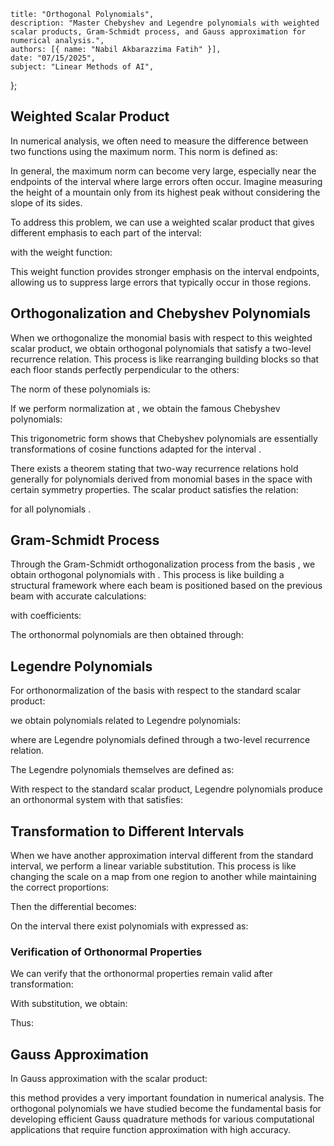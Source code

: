     title: "Orthogonal Polynomials",
    description: "Master Chebyshev and Legendre polynomials with weighted scalar products, Gram-Schmidt process, and Gauss approximation for numerical analysis.",
    authors: [{ name: "Nabil Akbarazzima Fatih" }],
    date: "07/15/2025",
    subject: "Linear Methods of AI",
};

## Weighted Scalar Product

In numerical analysis, we often need to measure the difference between two functions using the maximum norm. This norm is defined as:

<BlockMath math="\|f - g\|_\infty = \max_{x \in [-1,1]} |f(x) - g(x)|" />

In general, the maximum norm can become very large, especially near the endpoints of the interval where large errors often occur. Imagine measuring the height of a mountain only from its highest peak without considering the slope of its sides. 

To address this problem, we can use a weighted scalar product that gives different emphasis to each part of the interval:

<BlockMath math="\langle f, g \rangle_\omega = \int_{-1}^{1} f(x)g(x)\omega(x) \, dx" />

with the weight function:

<BlockMath math="\omega(x) = \frac{1}{\sqrt{1-x^2}}" />

This weight function provides stronger emphasis on the interval endpoints, allowing us to suppress large errors that typically occur in those regions.

## Orthogonalization and Chebyshev Polynomials

When we orthogonalize the monomial basis <InlineMath math="1, x, \ldots, x^n" /> with respect to this weighted scalar product, we obtain orthogonal polynomials <InlineMath math="p_k" /> that satisfy a two-level recurrence relation. This process is like rearranging building blocks so that each floor stands perfectly perpendicular to the others:

<MathContainer>
<BlockMath math="p_0(x) = 1" />
<BlockMath math="p_1(x) = x" />
<BlockMath math="p_{k+1}(x) = 4xp_k(x) - 4p_{k-1}(x), \quad k = 1, \ldots, n" />
</MathContainer>

The norm of these polynomials is:

<MathContainer>
<BlockMath math="\|p_k\|_\omega = \begin{cases}
\sqrt{\pi}, & k = 0 \\
\sqrt{\pi/2}, & k \neq 0
\end{cases}" />
<BlockMath math="p_k(1) = 2^{k-1}" />
</MathContainer>

If we perform normalization at <InlineMath math="x = 1" />, we obtain the famous Chebyshev polynomials:

<BlockMath math="T_k(x) = 2^{1-k}p_k(x) = \cos(k \arccos(x)), \quad k = 0, 1, 2, \ldots" />

This trigonometric form shows that Chebyshev polynomials are essentially transformations of cosine functions adapted for the interval <InlineMath math="[-1, 1]" />.

There exists a theorem stating that two-way recurrence relations hold generally for polynomials derived from monomial bases in the space <InlineMath math="C([-1, 1])" /> with certain symmetry properties. The scalar product satisfies the relation:

<BlockMath math="\langle p, xq \rangle = \langle xp, q \rangle" />

for all polynomials <InlineMath math="p, q \in P" />.

## Gram-Schmidt Process

Through the Gram-Schmidt orthogonalization process from the basis <InlineMath math="1, x, \ldots, x^n" />, we obtain orthogonal polynomials <InlineMath math="\tilde{p}_k" /> with <InlineMath math="k = 0, \ldots, n" />. This process is like building a structural framework where each beam is positioned based on the previous beam with accurate calculations:

<MathContainer>
<BlockMath math="\tilde{p}_0(x) = 1" />
<BlockMath math="\tilde{p}_1(x) = x - \beta_0" />
<BlockMath math="\tilde{p}_{k+1}(x) = (x - \beta_k)\tilde{p}_k(x) - \gamma_k\tilde{p}_{k-1}(x), \quad k = 1, \ldots, n" />
</MathContainer>

with coefficients:

<MathContainer>
<BlockMath math="\beta_k = \frac{\langle x\tilde{p}_k, \tilde{p}_k \rangle}{\|\tilde{p}_k\|^2}, \quad k = 0, \ldots, n" />
<BlockMath math="\gamma_k = \frac{\|\tilde{p}_k\|^2}{\|\tilde{p}_{k-1}\|^2}, \quad k = 1, \ldots, n" />
</MathContainer>

The orthonormal polynomials are then obtained through:

<BlockMath math="p_k = \|\tilde{p}_k\|^{-1}\tilde{p}_k, \quad k = 0, \ldots, n" />

## Legendre Polynomials

For orthonormalization of the basis <InlineMath math="1, x, \ldots, x^n" /> with respect to the standard scalar product:

<BlockMath math="\langle f, g \rangle = \int_{-1}^{1} f(x)g(x) \, dx" />

we obtain polynomials related to Legendre polynomials:

<BlockMath math="\varphi_k(x) = \frac{(2k-2)!}{(k-1)!^2} \sqrt{\frac{2k-1}{2^{k-1}}} L_{k-1}(x), \quad k = 1, \ldots, n+1" />

where <InlineMath math="L_k(x)" /> are Legendre polynomials defined through a two-level recurrence relation.

The Legendre polynomials themselves are defined as:

<MathContainer>
<BlockMath math="L_0(x) = 1" />
<BlockMath math="L_1(x) = x" />
<BlockMath math="L_{k+1}(x) = xL_k(x) - \frac{k^2}{4k^2-1}L_{k-1}(x), \quad k = 1, \ldots, n" />
</MathContainer>

With respect to the standard scalar product, Legendre polynomials produce an orthonormal system <InlineMath math="\varphi_i : [-1, 1] \to \mathbb{R}" /> with <InlineMath math="i = 0, \ldots, n" /> that satisfies:

<BlockMath math="\langle \varphi_i, \varphi_j \rangle_t = \delta_{ij}" />

## Transformation to Different Intervals

When we have another approximation interval <InlineMath math="[a, b]" /> different from the standard interval, we perform a linear variable substitution. This process is like changing the scale on a map from one region to another while maintaining the correct proportions:

<MathContainer>
<BlockMath math="x = a + \frac{b-a}{2}(t+1) \in [a, b]" />
<BlockMath math="t = -1 + \frac{2}{b-a}(x-a) \in [-1, 1]" />
</MathContainer>

Then the differential becomes:

<BlockMath math="dx = \frac{b-a}{2}dt" />

On the interval <InlineMath math="[a, b]" /> there exist polynomials <InlineMath math="\tilde{\varphi}_i : [a, b] \to \mathbb{R}" /> with <InlineMath math="i = 0, \ldots, n" /> expressed as:

<BlockMath math="\tilde{\varphi}_i(x) = \sqrt{\frac{2}{b-a}}\varphi_i\left(-1 + \frac{2}{b-a}(x-a)\right) = \sqrt{\frac{2}{b-a}}\varphi_i(t)" />

### Verification of Orthonormal Properties

We can verify that the orthonormal properties remain valid after transformation:

<MathContainer>
<BlockMath math="\langle \tilde{\varphi}_i, \tilde{\varphi}_j \rangle_x = \int_a^b \tilde{\varphi}_i(x)\tilde{\varphi}_j(x) \, dx" />
<BlockMath math="= \int_a^b \sqrt{\frac{2}{b-a}}\varphi_i\left(-1 + \frac{2}{b-a}(x-a)\right)" />
<BlockMath math="\times \sqrt{\frac{2}{b-a}}\varphi_j\left(-1 + \frac{2}{b-a}(x-a)\right) \, dx" />
</MathContainer>

With substitution, we obtain:

<MathContainer>
<BlockMath math="= \int_{-1}^1 \frac{2}{b-a}\varphi_i(t)\varphi_j(t) \frac{b-a}{2} \, dt" />
<BlockMath math="= \int_{-1}^1 \varphi_i(t)\varphi_j(t) \, dt = \langle \varphi_i, \varphi_j \rangle_t = \delta_{ij}" />
</MathContainer>

Thus:

<BlockMath math="\langle f, \tilde{\varphi}_i \rangle_x = \int_a^b f(x)\varphi_i\left(-1 + \frac{2}{b-a}(x-a)\right)\sqrt{\frac{2}{b-a}} \, dx" />

## Gauss Approximation

In Gauss approximation with the scalar product:

<BlockMath math="\langle f, g \rangle = \int_{-1}^1 f(t)g(x) \, dx" />

this method provides a very important foundation in numerical analysis. The orthogonal polynomials we have studied become the fundamental basis for developing efficient Gauss quadrature methods for various computational applications that require function approximation with high accuracy.